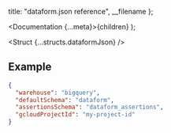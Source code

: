 
  title: "dataform.json reference",
  __filename
};

  <Documentation {...meta}>{children}</Documentation>
);

<Struct {...structs.dataformJson} />

## Example

```json
{
  "warehouse": "bigquery",
  "defaultSchema": "dataform",
  "assertionsSchema": "dataform_assertions",
  "gcloudProjectId": "my-project-id"
}
```
